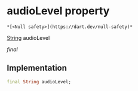 # audioLevel property

    *[<Null safety>](https://dart.dev/null-safety)*

[String](https://api.flutter.dev/flutter/dart-core/String-class.html) audioLevel

_final_

## Implementation

```dart
final String audioLevel;


```
